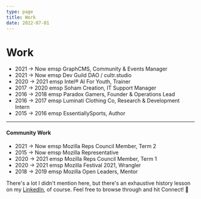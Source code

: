 ```yaml
---
type: page
title: Work
date: 2022-07-01
---
```


# Work

- 2021 → Now emsp GraphCMS, Community & Events Manager
- 2021 → Now emsp Dev Guild DAO / cultr.studio
- 2020 → 2021 emsp Intel® AI For Youth, Trainer
- 2017 → 2020 emsp Soham Creation, IT Support Manager
- 2016 → 2018 emsp Paradox Gamers, Founder & Operations Lead
- 2016 → 2017 emsp Luminati Clothing Co, Research & Development Intern
- 2015 → 2016 emsp EssentiallySports, Author

---

#### Community Work

- 2021 → Now emsp Mozilla Reps Council Member, Term 2
- 2015 → Now emsp Mozilla Representative
- 2020 → 2021 emsp Mozilla Reps Council Member, Term 1
- 2020 → 2021 emsp Mozilla Festival 2021, Wrangler
- 2018 → 2019 emsp Mozilla Open Leaders, Mentor

There's a lot I didn't mention here, but there's an exhaustive history lesson on my [LinkedIn](https://linkedin.com/in/pransh15), of course. Feel free to browse through and hit Connect! 🤝
